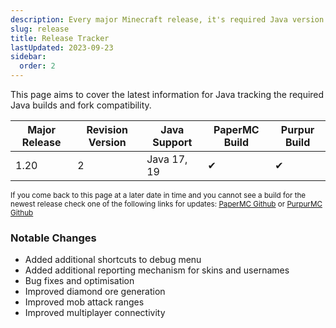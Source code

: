 ```yaml
---
description: Every major Minecraft release, it's required Java version and noticable changes.
slug: release
title: Release Tracker
lastUpdated: 2023-09-23
sidebar:
  order: 2
---
```


This page aims to cover the latest information for Java tracking the required Java builds and fork compatibility.

 Major Release | Revision Version | Java Support | PaperMC Build | Purpur Build
------------ |------------ | ------------        | --------| -------- 
1.20         | 2          | Java 17, 19          |  ✔     |  ✔ 

<small>If you come back to this page at a later date in time and you cannot see a build for the newest release check one of the following links for updates: <a href="https://link.setup.md/papergithub">PaperMC Github</a> or <a href="https://link.setup.md/purpurgithub">PurpurMC Github</a></small>

### Notable Changes

<ul class="pl-5 list-disc">
  <li>Added additional shortcuts to debug menu</li>
  <li>Added additional reporting mechanism for skins and usernames</li>
  <li>Bug fixes and optimisation</li>
  <li>Improved diamond ore generation</li>
  <li>Improved mob attack ranges</li>
  <li>Improved multiplayer connectivity</li>
</ul>